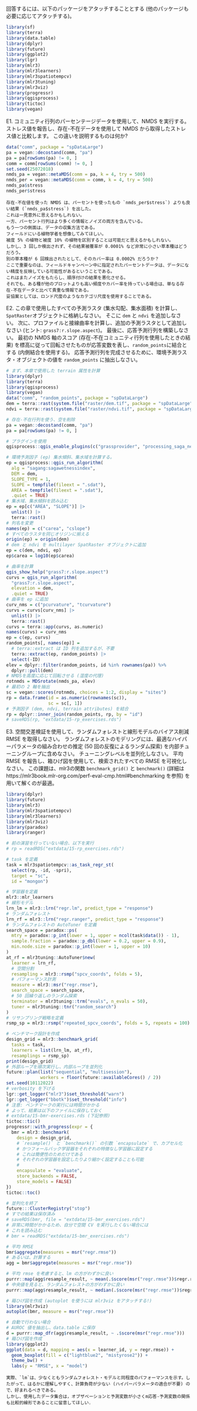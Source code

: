 回答するには、以下のパッケージをアタッチすることとする (他のパッケージも必要に応じてアタッチする)。

```r
library(sf)
library(terra)
library(data.table)
library(dplyr)
library(future)
library(ggplot2)
library(lgr)
library(mlr3)
library(mlr3learners)
library(mlr3spatiotempcv)
library(mlr3tuning)
library(mlr3viz)
library(progressr)
library(qgisprocess)
library(tictoc)
library(vegan)
```

E1. コミュニティ行列のパーセンテージデータを使用して、NMDS\index{NMDS} を実行する。
ストレス値を報告し、存在-不在データを使用して NMDS から取得したストレス値と比較します。
この違いを説明するものは何か?

```r
data("comm", package = "spDataLarge")
pa = vegan::decostand(comm, "pa")
pa = pa[rowSums(pa) != 0, ]
comm = comm[rowSums(comm) != 0, ]
set.seed(25072018)
nmds_pa = vegan::metaMDS(comm = pa, k = 4, try = 500)
nmds_per = vegan::metaMDS(comm = comm, k = 4, try = 500)
nmds_pa$stress
nmds_per$stress
```

```asis
存在-不在値を使った NMDS は、パーセントを使ったもの `nmds_per$stress`) よりも良い結果 (`nmds_pa$stress`) を出した。
これは一見意外に思えるかもしれない。
一方、パーセント行列はより多くの情報とノイズの両方を含んでいる。
もう一つの側面は、データの収集方法である。
フィールドにいる植物学者を想像してみてほしい。
被度 5% の植物と被度 10% の植物を区別することは可能だと思えるかもしれない。
しかし、3 回しか検出されず、その結果被覆率が 0.0001% など非常に小さい草本種はどうだろう。
別の草本種が 6 回検出されたとして、そのカバー率は 0.0002% だろうか？
ここで重要なのは、フィールドキャンペーン中に指定されたパーセントデータは、データにない精度を反映している可能性があるということである。
これはまたノイズをもたらし、順序付けの結果を悪化させる。
それでも、ある種が他のプロットよりも高い頻度やカバー率を持っている場合は、単なる存在-不在データと比べて貴重な情報である。
妥協案としては、ロンド尺度のようなカテゴリ尺度を使用することである。
```

E2. この章で使用したすべての予測ラスタ (集水勾配、集水面積) を計算し、`SpatRaster`オブジェクトに格納しなさい。
そこに `dem` と `ndvi` を追加しなさい。\index{らすた@ラスタ}
次に、プロファイルと接線曲率を計算し、追加の予測ラスタとして追加しなさい (ヒント: `grass7:r.slope.aspect`)。
最後に、応答予測行列を構築しなさい。
最初の NMDS\index{NMDS} 軸のスコア (存在-不在コミュニティ行列を使用したときの結果) を標高に従って回転させたものが応答変数を表し、`random_points`に結合とする (内側結合を使用する)。
応答予測行列を完成させるために、環境予測ラスタ・オブジェクトの値を `random_points` に抽出しなさい。


```r
# まず、本章で使用した terrain 属性を計算
library(dplyr)
library(terra)
library(qgisprocess)
library(vegan)
data("comm", "random_points", package = "spDataLarge")
dem = terra::rast(system.file("raster/dem.tif", package = "spDataLarge"))
ndvi = terra::rast(system.file("raster/ndvi.tif", package = "spDataLarge"))

# 存在-不在行列を使う、空を削除
pa = vegan::decostand(comm, "pa")
pa = pa[rowSums(pa) != 0, ]

# プラグインを使用
qgisprocess::qgis_enable_plugins(c("grassprovider", "processing_saga_nextgen"))

# 環境予測因子 (ep) 集水傾斜、集水域を計算する。
ep = qgisprocess::qgis_run_algorithm(
  alg = "sagang:sagawetnessindex",
  DEM = dem,
  SLOPE_TYPE = 1,
  SLOPE = tempfile(fileext = ".sdat"),
  AREA = tempfile(fileext = ".sdat"),
  .quiet = TRUE)
# 集水域、集水傾斜を読み込む
ep = ep[c("AREA", "SLOPE")] |>
  unlist() |>
  terra::rast()
# 列名を変更
names(ep) = c("carea", "cslope")
# すべてのラスタを同じオリジンに揃える
origin(ep) = origin(dem)
# dem と ndvi を multilayer SpatRaster オブジェクトに追加
ep = c(dem, ndvi, ep) 
ep$carea = log10(ep$carea)

# 曲率を計算
qgis_show_help("grass7:r.slope.aspect")
curvs = qgis_run_algorithm(
  "grass7:r.slope.aspect",
  elevation = dem,
  .quiet = TRUE)
# 曲率を ep に追加
curv_nms = c("pcurvature", "tcurvature")
curvs = curvs[curv_nms] |>
  unlist() |>
  terra::rast()
curvs = terra::app(curvs, as.numeric)
names(curvs) = curv_nms
ep = c(ep, curvs)
random_points[, names(ep)] = 
  # terra::extract は ID 列を追加するが、不要
  terra::extract(ep, random_points) |>
  select(-ID)
elev = dplyr::filter(random_points, id %in% rownames(pa)) %>% 
  dplyr::pull(dem)
# NMDSを高度に応じて回転させる (湿度の代理)
rotnmds = MDSrotate(nmds_pa, elev)
# 最初の 2 軸を抽出
sc = vegan::scores(rotnmds, choices = 1:2, display = "sites")
rp = data.frame(id = as.numeric(rownames(sc)),
                sc = sc[, 1])
# 予測因子 (dem, ndvi, terrain attributes) を結合
rp = dplyr::inner_join(random_points, rp, by = "id")
# saveRDS(rp, "extdata/15-rp_exercises.rds")
```

E3. 空間交差検証\index{くろすばりでーしょん@クロスバリデーション!くうかんてき@空間的  CV}を使用して、ランダムフォレスト\index{らんだむふぉれすと@ランダムフォレスト}と線形モデルのバイアス削減 RMSE を取得しなさい。
ランダムフォレストのモデリングには、最適なハイパーパラメータ\index{はいぱーぱらめーた@ハイパーパラメータ}の組み合わせの推定 (50 回の反復によるランダム探索) を内部チューニングループに含めなさい。
チューニングレベルを並列化しなさい。
平均 RMSE\index{RMSE} を報告し、箱ひげ図を使用して、検索されたすべての RMSE を可視化しなさい。
この課題は、mlr3の関数 `benchmark_grid()` と `benchmark()` (詳細は https://mlr3book.mlr-org.com/perf-eval-cmp.html#benchmarking を参照) を用いて解くのが最適。

```r
library(dplyr)
library(future)
library(mlr3)
library(mlr3spatiotempcv)
library(mlr3learners)
library(mlr3viz)
library(paradox)
library(ranger)

# 前の演習を行っていない場合、以下を実行
# rp = readRDS("extdata/15-rp_exercises.rds")

# task を定義
task = mlr3spatiotempcv::as_task_regr_st(
  select(rp, -id, -spri),
  target = "sc", 
  id = "mongon")

# 学習器を定義
mlr3::mlr_learners
# 線形モデル
lrn_lm = mlr3::lrn("regr.lm", predict_type = "response")
# ランダムフォレスト
lrn_rf = mlr3::lrn("regr.ranger", predict_type = "response")
# ランダムフォレストの AutoTuner を定義
search_space = paradox::ps(
  mtry = paradox::p_int(lower = 1, upper = ncol(task$data()) - 1),
  sample.fraction = paradox::p_dbl(lower = 0.2, upper = 0.9),
  min.node.size = paradox::p_int(lower = 1, upper = 10)
)
at_rf = mlr3tuning::AutoTuner$new(
  learner = lrn_rf,
  # 空間分割
  resampling = mlr3::rsmp("spcv_coords", folds = 5),
  # パフォーマンス計測
  measure = mlr3::msr("regr.rmse"),
  search_space = search_space,
  # 50 回繰り返しのランダム探索
  terminator = mlr3tuning::trm("evals", n_evals = 50),
  tuner = mlr3tuning::tnr("random_search")
)
# リサンプリング戦略を定義
rsmp_sp = mlr3::rsmp("repeated_spcv_coords", folds = 5, repeats = 100)

# ベンチマーク設計を作成
design_grid = mlr3::benchmark_grid(
  tasks = task,
  learners = list(lrn_lm, at_rf),
  resamplings = rsmp_sp)
print(design_grid)
# 外部ループを順次実行し、内部ループを並列化
future::plan(list("sequential", "multisession"), 
             workers = floor(future::availableCores() / 2))
set.seed(10112022)
# verbosity を下げる
lgr::get_logger("mlr3")$set_threshold("warn")
lgr::get_logger("bbotk")$set_threshold("info")
# 注意: ベンチマークの実行には時間がかかる
# よって、結果は以下のファイルに保存しておく
# extdata/15-bmr-exercises.rds (下記参照)
tictoc::tic()
progressr::with_progress(expr = {
  bmr = mlr3::benchmark(
    design = design_grid,
    # `resample()` と `benchmark()` の引数 `encapsulate` で、カプセル化
    # かつフォールバック学習器をそれぞれの特徴なし学習器に設定する
    # これは簡便性のためだけである
    # それぞれの学習器を設定したりより細かく設定することも可能
    # 
    encapsulate = "evaluate",
    store_backends = FALSE,
    store_models = FALSE)
})
tictoc::toc()

# 並列化を終了
future:::ClusterRegistry("stop")
# すでの結果は保存済み
# saveRDS(bmr, file = "extdata/15-bmr_exercises.rds")
# 非常に時間がかかるため、自分で空間 CV を実行したくない場合には
# これを読み込む
# bmr = readRDS("extdata/15-bmr_exercises.rds")

# 平均 RMSE
bmr$aggregate(measures = msr("regr.rmse"))
# あるいは、計算する
agg = bmr$aggregate(measures = msr("regr.rmse"))

# 平均 rmse を考慮すると、lm の方がわずかに良い
purrr::map(agg$resample_result, ~ mean(.$score(msr("regr.rmse"))$regr.rmse))
# 中央値を見ると、ランダムフォレストの方がわずかに良い
purrr::map(agg$resample_result, ~ median(.$score(msr("regr.rmse"))$regr.rmse))

# 箱ひげ図を作成 (autoplot を使うには mlr3viz をアタッチする!)
library(mlr3viz)
autoplot(bmr, measure = msr("regr.rmse"))

# 自動で行わない場合
# AUROC 値を抽出し、data.table に保存
d = purrr::map_dfr(agg$resample_result, ~ .$score(msr("regr.rmse")))
# 箱ひげ図を作成
library(ggplot2)
ggplot(data = d, mapping = aes(x = learner_id, y = regr.rmse)) +
  geom_boxplot(fill = c("lightblue2", "mistyrose2")) +
  theme_bw() +
  labs(y = "RMSE", x = "model")
```

```asis
実際、`lm`は、少なくともランダムフォレスト・モデルと同程度のパフォーマンスを示す。したがって、はるかに理解しやすく、計算負荷が少ない (ハイパーパラメータの適合が不要) ので、好まれるべきである。
しかし、使用したデータ集合は，オブザベーションと予測変数が小さくm応答-予測変数の関係も比較的線形であることに留意してほしい．
```
